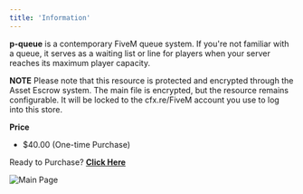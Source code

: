 ```yaml
---
title: 'Information'
---
```


**p-queue** is a contemporary FiveM queue system. If you're not familiar with a queue, it serves as a waiting list or line for players when your server reaches its maximum player capacity.

**NOTE**
Please note that this resource is protected and encrypted through the Asset Escrow system. The main file is encrypted, but the resource remains configurable. It will be locked to the cfx.re/FiveM account you use to log into this store.

**Price**
- $40.00 (One-time Purchase)

Ready to Purchase? **[Click Here](https://store.pinkable.dev/package/5460422/)**

![Main Page](https://imgur.com/TLkLyiR.png)